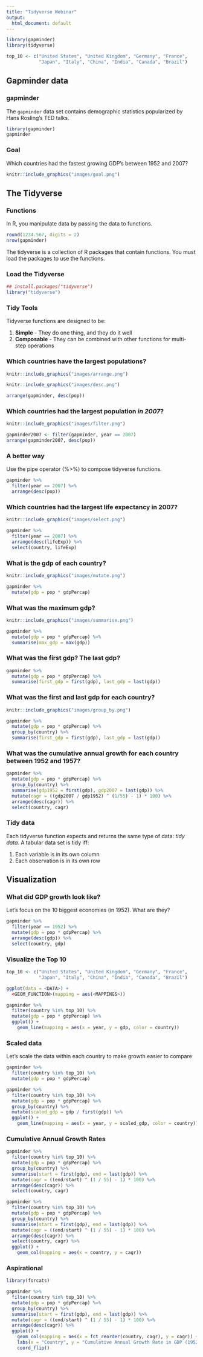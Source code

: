 ```yaml
---
title: "Tidyverse Webinar"
output:
  html_document: default
---
```


```r
library(gapminder)
library(tidyverse)

top_10 <- c("United States", "United Kingdom", "Germany", "France", 
            "Japan", "Italy", "China", "India", "Canada", "Brazil")
```

## Gapminder data

### gapminder 

The `gapminder` data set contains demographic statistics popularized by Hans Rosling's TED talks.

```r
library(gapminder)
gapminder
```

### Goal

Which countries had the fastest growing GDP's between 1952 and 2007?

```r
knitr::include_graphics("images/goal.png")
```

## The Tidyverse

### Functions

In R, you manipulate data by passing the data to functions.

```r
round(1234.567, digits = 2)
nrow(gapminder)
```

The tidyverse is a collection of R packages that contain functions. You must load the packages to use the functions.

### Load the Tidyverse

```r
## install.packages("tidyverse")
library("tidyverse")
```

### Tidy Tools

Tidyverse functions are designed to be:

1. **Simple** - They do one thing, and they do it  well
2. **Composable** - They can be combined with other functions for multi-step operations

### Which countries have the largest populations?

```r
knitr::include_graphics("images/arrange.png")
```

```r
knitr::include_graphics("images/desc.png")
```

```r
arrange(gapminder, desc(pop))
```

### Which countries had the largest population _in 2007_?

```r
knitr::include_graphics("images/filter.png")
```

```r
gapminder2007 <- filter(gapminder, year == 2007)
arrange(gapminder2007, desc(pop))
```


### A better way

Use the pipe operator (%>%) to compose tidyverse functions.

```r
gapminder %>% 
  filter(year == 2007) %>% 
  arrange(desc(pop))
```


### Which countries had the largest life expectancy in 2007?

```r
knitr::include_graphics("images/select.png")
```

```r
gapminder %>% 
  filter(year == 2007) %>% 
  arrange(desc(lifeExp)) %>% 
  select(country, lifeExp)
```

### What is the gdp of each country?

```r
knitr::include_graphics("images/mutate.png")
```

```r
gapminder %>% 
  mutate(gdp = pop * gdpPercap)
```


### What was the maximum gdp?

```r
knitr::include_graphics("images/summarise.png")
```

```r
gapminder %>% 
  mutate(gdp = pop * gdpPercap) %>% 
  summarise(max_gdp = max(gdp))
```

### What was the first gdp? The last gdp?

```r
gapminder %>% 
  mutate(gdp = pop * gdpPercap) %>% 
  summarise(first_gdp = first(gdp), last_gdp = last(gdp))
```

### What was the first and last gdp for each country?

```r
knitr::include_graphics("images/group_by.png")
```

```r
gapminder %>% 
  mutate(gdp = pop * gdpPercap) %>% 
  group_by(country) %>% 
  summarise(first_gdp = first(gdp), last_gdp = last(gdp))
```

### What was the cumulative annual growth for each country between 1952 and 1957?

```r
gapminder %>% 
  mutate(gdp = pop * gdpPercap) %>% 
  group_by(country) %>% 
  summarise(gdp1952 = first(gdp), gdp2007 = last(gdp)) %>% 
  mutate(cagr = ((gdp2007 / gdp1952) ^ (1/55) - 1) * 100) %>% 
  arrange(desc(cagr)) %>% 
  select(country, cagr)
```

### Tidy data

Each tidyverse function expects and returns the same type of data: _tidy data_. 
A tabular data set is tidy iff:

1. Each variable is in its own column
2. Each observation is in its own row

## Visualization

### What did GDP growth look like?

Let's focus on the 10 biggest economies (in 1952). What are they?

```r
gapminder %>% 
  filter(year == 1952) %>% 
  mutate(gdp = pop * gdpPercap) %>% 
  arrange(desc(gdp)) %>% 
  select(country, gdp)
```

### Visualize the Top 10

```r
top_10 <- c("United States", "United Kingdom", "Germany", "France", 
            "Japan", "Italy", "China", "India", "Canada", "Brazil")
```

```r
ggplot(data = <DATA>) +
  <GEOM_FUNCTION>(mapping = aes(<MAPPINGS>))
```

```r
gapminder %>% 
  filter(country %in% top_10) %>% 
  mutate(gdp = pop * gdpPercap) %>% 
  ggplot() +
    geom_line(mapping = aes(x = year, y = gdp, color = country))
```


### Scaled data

Let's scale the data within each country to make growth easier to compare

```r
gapminder %>% 
  filter(country %in% top_10) %>% 
  mutate(gdp = pop * gdpPercap)
```

```r
gapminder %>% 
  filter(country %in% top_10) %>% 
  mutate(gdp = pop * gdpPercap) %>% 
  group_by(country) %>% 
  mutate(scaled_gdp = gdp / first(gdp)) %>% 
  ggplot() +
    geom_line(mapping = aes(x = year, y = scaled_gdp, color = country))
```

### Cumulative Annual Growth Rates

```r
gapminder %>% 
  filter(country %in% top_10) %>% 
  mutate(gdp = pop * gdpPercap) %>% 
  group_by(country) %>% 
  summarise(start = first(gdp), end = last(gdp)) %>% 
  mutate(cagr = ((end/start) ^ (1 / 55) - 1) * 100) %>% 
  arrange(desc(cagr)) %>% 
  select(country, cagr)
```

```r
gapminder %>% 
  filter(country %in% top_10) %>% 
  mutate(gdp = pop * gdpPercap) %>% 
  group_by(country) %>% 
  summarise(start = first(gdp), end = last(gdp)) %>% 
  mutate(cagr = ((end/start) ^ (1 / 55) - 1) * 100) %>% 
  arrange(desc(cagr)) %>% 
  select(country, cagr) %>% 
  ggplot() +
    geom_col(mapping = aes(x = country, y = cagr))
```

### Aspirational

```r
library(forcats)

gapminder %>% 
  filter(country %in% top_10) %>% 
  mutate(gdp = pop * gdpPercap) %>% 
  group_by(country) %>% 
  summarise(start = first(gdp), end = last(gdp)) %>% 
  mutate(cagr = ((end/start) ^ (1 / 55) - 1) * 100) %>% 
  arrange(desc(cagr)) %>% 
  ggplot() +
    geom_col(mapping = aes(x = fct_reorder(country, cagr), y = cagr)) +
    labs(x = "Country", y = "Cumulative Annual Growth Rate in GDP (1952-2007)") +
    coord_flip()
```









